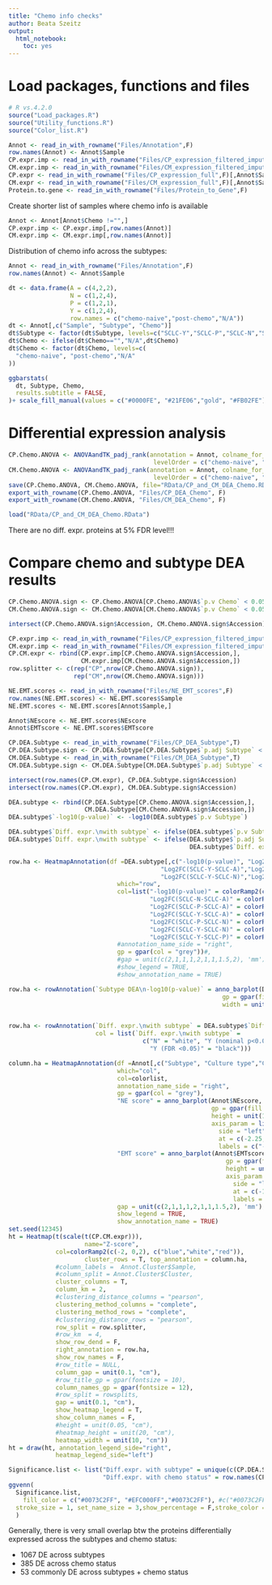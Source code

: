 ```yaml
---
title: "Chemo info checks"
author: Beata Szeitz
output:
  html_notebook:
    toc: yes
---
```


# Load packages, functions and files

```r
# R vs.4.2.0
source("Load_packages.R")
source("Utility_functions.R")
source("Color_list.R")
```

```r
Annot <- read_in_with_rowname("Files/Annotation",F)
row.names(Annot) <- Annot$Sample
CP.expr.imp <- read_in_with_rowname("Files/CP_expression_filtered_imputed",F)[,Annot$Sample]
CM.expr.imp <- read_in_with_rowname("Files/CM_expression_filtered_imputed",F)[,Annot$Sample]
CP.expr <- read_in_with_rowname("Files/CP_expression_full",F)[,Annot$Sample]
CM.expr <- read_in_with_rowname("Files/CM_expression_full",F)[,Annot$Sample]
Protein.to.gene <- read_in_with_rowname("Files/Protein_to_Gene",F)

```

Create shorter list of samples where chemo info is available
```r
Annot <- Annot[Annot$Chemo !="",]
CP.expr.imp <- CP.expr.imp[,row.names(Annot)]
CM.expr.imp <- CM.expr.imp[,row.names(Annot)]

```

Distribution of chemo info across the subtypes:

```r
Annot <- read_in_with_rowname("Files/Annotation",F)
row.names(Annot) <- Annot$Sample

dt <- data.frame(A = c(4,2,2),
                 N = c(1,2,4),
                 P = c(1,2,1),
                 Y = c(1,2,4),
                 row.names = c("chemo-naive","post-chemo","N/A"))
dt <- Annot[,c("Sample", "Subtype", "Chemo")]
dt$Subtype <- factor(dt$Subtype, levels=c("SCLC-Y","SCLC-P","SCLC-N","SCLC-A"))
dt$Chemo <- ifelse(dt$Chemo=="","N/A",dt$Chemo)
dt$Chemo <- factor(dt$Chemo, levels=c(
  "chemo-naive", "post-chemo","N/A"
))

ggbarstats(
  dt, Subtype, Chemo,
  results.subtitle = FALSE,
)+ scale_fill_manual(values = c("#0000FE", "#21FE06","gold", "#FB02FE"))+xlab("")

```


# Differential expression analysis


```r
CP.Chemo.ANOVA <- ANOVAandTK_padj_rank(annotation = Annot, colname_for_factor = "Chemo",
                                        levelOrder = c("chemo-naive", "post-chemo"), m = CP.expr.imp)
CM.Chemo.ANOVA <- ANOVAandTK_padj_rank(annotation = Annot, colname_for_factor = "Chemo",
                                        levelOrder = c("chemo-naive", "post-chemo"), m = CM.expr.imp)
save(CP.Chemo.ANOVA, CM.Chemo.ANOVA, file="RData/CP_and_CM_DEA_Chemo.RData")
export_with_rowname(CP.Chemo.ANOVA, "Files/CP_DEA_Chemo", F)
export_with_rowname(CM.Chemo.ANOVA, "Files/CM_DEA_Chemo", F)
```


```r
load("RData/CP_and_CM_DEA_Chemo.RData")

```


There are no diff. expr. proteins at 5% FDR level!!!

# Compare chemo and subtype DEA results

```r
CP.Chemo.ANOVA.sign <- CP.Chemo.ANOVA[CP.Chemo.ANOVA$`p.v Chemo` < 0.05,]
CM.Chemo.ANOVA.sign <- CM.Chemo.ANOVA[CM.Chemo.ANOVA$`p.v Chemo` < 0.05,]

intersect(CP.Chemo.ANOVA.sign$Accession, CM.Chemo.ANOVA.sign$Accession) # no overlap

CP.expr.imp <- read_in_with_rowname("Files/CP_expression_filtered_imputed",F)[,Annot$Sample]
CM.expr.imp <- read_in_with_rowname("Files/CM_expression_filtered_imputed",F)[,Annot$Sample]
CP.CM.expr <- rbind(CP.expr.imp[CP.Chemo.ANOVA.sign$Accession,],
                    CM.expr.imp[CM.Chemo.ANOVA.sign$Accession,])
row.splitter <- c(rep("CP",nrow(CP.Chemo.ANOVA.sign)),
                  rep("CM",nrow(CM.Chemo.ANOVA.sign)))

NE.EMT.scores <- read_in_with_rowname("Files/NE_EMT_scores",F)
row.names(NE.EMT.scores) <- NE.EMT.scores$Sample
NE.EMT.scores <- NE.EMT.scores[Annot$Sample,]

Annot$NEscore <- NE.EMT.scores$NEscore
Annot$EMTscore <- NE.EMT.scores$EMTscore

```


```r
CP.DEA.Subtype <- read_in_with_rowname("Files/CP_DEA_Subtype",T)
CP.DEA.Subtype.sign <- CP.DEA.Subtype[CP.DEA.Subtype$`p.adj Subtype` < 0.05,]
CM.DEA.Subtype <- read_in_with_rowname("Files/CM_DEA_Subtype",T)
CM.DEA.Subtype.sign <- CM.DEA.Subtype[CM.DEA.Subtype$`p.adj Subtype` < 0.05,]

intersect(row.names(CP.CM.expr), CP.DEA.Subtype.sign$Accession)
intersect(row.names(CP.CM.expr), CM.DEA.Subtype.sign$Accession)

```

```r
DEA.subtype <- rbind(CP.DEA.Subtype[CP.Chemo.ANOVA.sign$Accession,],
                     CM.DEA.Subtype[CM.Chemo.ANOVA.sign$Accession,])
DEA.subtype$`-log10(p-value)` <- -log10(DEA.subtype$`p.v Subtype`)

DEA.subtype$`Diff. expr.\nwith subtype` <- ifelse(DEA.subtype$`p.v Subtype` < 0.05, "Y (nominal p<0.05)","N")
DEA.subtype$`Diff. expr.\nwith subtype` <- ifelse(DEA.subtype$`p.adj Subtype` < 0.05, "Y (FDR <0.05)",
                                                  DEA.subtype$`Diff. expr.\nwith subtype`)

row.ha <- HeatmapAnnotation(df =DEA.subtype[,c("-log10(p-value)", "Log2FC(SCLC-N-SCLC-A)","Log2FC(SCLC-P-SCLC-A)",
                                          "Log2FC(SCLC-Y-SCLC-A)","Log2FC(SCLC-P-SCLC-N)",
                                          "Log2FC(SCLC-Y-SCLC-N)","Log2FC(SCLC-Y-SCLC-P)")],
                              which="row",
                              col=list("-log10(p-value)" = colorRamp2(c(0,1.29,1.3), c("white","white","pink")),
                                       "Log2FC(SCLC-N-SCLC-A)" = colorRamp2(c(-0.5,0,0.5), c("darkgreen","white","gold")),
                                       "Log2FC(SCLC-P-SCLC-A)" = colorRamp2(c(-0.5,0,0.5), c("darkgreen","white","gold")),
                                       "Log2FC(SCLC-Y-SCLC-A)" = colorRamp2(c(-0.5,0,0.5), c("darkgreen","white","gold")),
                                       "Log2FC(SCLC-P-SCLC-N)" = colorRamp2(c(-0.5,0,0.5), c("darkgreen","white","gold")),
                                       "Log2FC(SCLC-Y-SCLC-N)" = colorRamp2(c(-0.5,0,0.5), c("darkgreen","white","gold")),
                                       "Log2FC(SCLC-Y-SCLC-P)" = colorRamp2(c(-0.5,0,0.5), c("darkgreen","white","gold"))),
                              #annotation_name_side = "right",
                              gp = gpar(col = "grey"))#,
                              #gap = unit(c(2,1,1,1,2,1,1,1.5,2), 'mm'),
                              #show_legend = TRUE,
                              #show_annotation_name = TRUE)

row.ha <- rowAnnotation(`Subtype DEA\n-log10(p-value)` = anno_barplot(DEA.subtype$`-log10(p-value)`,
                                                           gp = gpar(fill = ifelse(DEA.subtype$`-log10(p-value)` > 1.3, 2,0)), 
                                                           width = unit(2, "cm")))


row.ha <- rowAnnotation(`Diff. expr.\nwith subtype` = DEA.subtype$`Diff. expr.\nwith subtype`,
                        col = list(`Diff. expr.\nwith subtype` = 
                                     c("N" = "white", "Y (nominal p<0.05)" = "orange",
                                       "Y (FDR <0.05)" = "black")))

```



```r
column.ha = HeatmapAnnotation(df =Annot[,c("Subtype", "Culture type","Cell line origin","Chemo")],
                              which="col",
                              col=colorlist,
                              annotation_name_side = "right",
                              gp = gpar(col = "grey"),
                              "NE score" = anno_barplot(Annot$NEscore,
                                                        gp = gpar(fill =  c("#76069a")),
                                                        height = unit(1.5, "cm"),
                                                        axis_param = list(
                                                          side = "left",
                                                          at = c(-2.25,0,1.5), 
                                                          labels = c("-2.25","0", "+1.5") )),
                              "EMT score" = anno_barplot(Annot$EMTscore,
                                                            gp = gpar(fill =  c("#005757")),
                                                            height = unit(1.5, "cm"),
                                                            axis_param = list(
                                                              side = "left",
                                                              at = c(-1.9,0,1.6), 
                                                              labels = c("-1.9","0", "+1.6") )),
                              gap = unit(c(2,1,1,1,2,1,1,1.5,2), 'mm'),
                              show_legend = TRUE,
                              show_annotation_name = TRUE)
set.seed(12345)
ht = Heatmap(t(scale(t(CP.CM.expr))),
                     name="Z-score",
             col=colorRamp2(c(-2, 0,2), c("blue","white","red")),
                     cluster_rows = T, top_annotation = column.ha, 
             #column_labels =  Annot.Cluster$Sample,
             #column_split = Annot.Cluster$Cluster,  
             cluster_columns = T,
             column_km = 2,
             #clustering_distance_columns = "pearson",
             clustering_method_columns = "complete",
             clustering_method_rows = "complete",
             #clustering_distance_rows = "pearson",
             row_split = row.splitter,
             #row_km  = 4,
             show_row_dend = F,
             right_annotation = row.ha,
             show_row_names = F, 
             #row_title = NULL,
             column_gap = unit(0.1, "cm"),
             #row_title_gp = gpar(fontsize = 10),
             column_names_gp = gpar(fontsize = 12),
             #row_split = rowsplits, 
             gap = unit(0.1, "cm"),
             show_heatmap_legend = T,
             show_column_names = F,
             #height = unit(0.05, "cm"),
             #heatmap_height = unit(20, "cm"),
             heatmap_width = unit(10, "cm"))
ht = draw(ht, annotation_legend_side="right",
             heatmap_legend_side="left")

```



```r

Significance.list <- list("Diff.expr. with subtype" = unique(c(CP.DEA.Subtype.sign$Accession, CM.DEA.Subtype.sign$Accession)),
                          "Diff.expr. with chemo status" = row.names(CP.CM.expr))
ggvenn(
  Significance.list, 
    fill_color = c("#0073C2FF", "#EFC000FF","#0073C2FF"), #c("#0073C2FF", "#EFC000FF", "#868686FF", "#CD534CFF"),
  stroke_size = 1, set_name_size = 3,show_percentage = F,stroke_color = "white"
  )
```

Generally, there is very small overlap btw the proteins differentially expressed across the subtypes and chemo status:

- 1067 DE across subtypes
- 385 DE across chemo status
- 53 commonly DE across subtypes + chemo status


